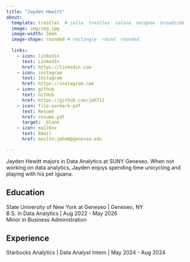 ```yaml
---
title: "Jayden Hewitt" 
about:
  template: trestles  # jolla  trestles  solana  marquee  broadside
  image: img/img.jpg
  image-width: 16em
  image-shape: rounded # rectangle  round  rounded
  
  links:
    - icon: linkedin
      text: LinkedIn
      href: https://linkedin.com
    - icon: instagram
      text: Instagram
      href: https://instagram.com
    - icon: github
      text: GitHub
      href: https://github.com/jmh711
    - icon: file-earmark-pdf
      text: Resumé
      href: resume.pdf
      target: _blank
    - icon: mailbox
      text: Email
      href: mailto:jmh48@geneseo.edu

---
```



Jayden Hewitt majors in Data Analytics at SUNY Geneseo. When not working on data analytics, Jayden enjoys spending time unicycling and playing with his pet iguana.

## Education

State University of New York at Geneseo | Geneseo, NY <br>
B.S. in Data Analytics | Aug 2022 - May 2026 <br>
Minor in Business Administration 

## Experience

Starbucks Analytics | Data Analyst Intern | May 2024 - Aug 2024


